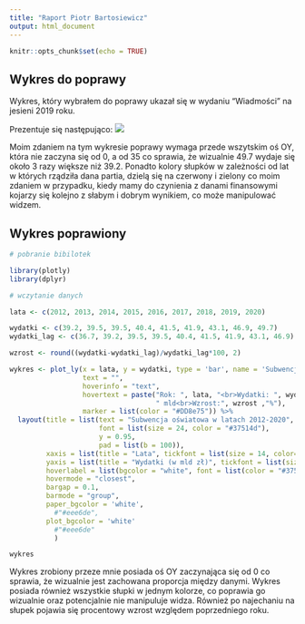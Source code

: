---
title: "Raport Piotr Bartosiewicz"
output: html_document
---

```{r setup, include=FALSE}
knitr::opts_chunk$set(echo = TRUE)
```

## Wykres do poprawy
Wykres, który wybrałem do poprawy ukazał się w wydaniu "Wiadmości" na jesieni 2019 roku. 

Prezentuje się następująco:
![](wykres_do_poprawy.png)

Moim zdaniem na tym wykresie poprawy wymaga przede wszytskim oś OY, która nie zaczyna się od 0, a od 35 co sprawia, że wizualnie 49.7 wydaje się około 3 razy większe niż 39.2. Ponadto kolory słupków w zależności od lat w których rządziła dana partia, dzielą się na czerwony i zielony co moim zdaniem w przypadku, kiedy mamy do czynienia z danami finansowymi kojarzy się kolejno z słabym i dobrym wynikiem, co może manipulować widzem.


## Wykres poprawiony

```{r cars, echo=FALSE, warning=FALSE, message=FALSE}
# pobranie bibilotek

library(plotly)
library(dplyr)

# wczytanie danych

lata <- c(2012, 2013, 2014, 2015, 2016, 2017, 2018, 2019, 2020)

wydatki <- c(39.2, 39.5, 39.5, 40.4, 41.5, 41.9, 43.1, 46.9, 49.7)
wydatki_lag <- c(36.7, 39.2, 39.5, 39.5, 40.4, 41.5, 41.9, 43.1, 46.9)

wzrost <- round((wydatki-wydatki_lag)/wydatki_lag*100, 2)
```
```{r pressure, echo=FALSE, warning=FALSE, message=FALSE}
wykres <- plot_ly(x = lata, y = wydatki, type = 'bar', name = 'Subwencja oświatowa w latach 2012-2020',
                  text = "",
                  hoverinfo = "text",
                  hovertext = paste("Rok: ", lata, "<br>Wydatki: ", wydatki,
                                    " mld<br>Wzrost:", wzrost ,"%"),
                  marker = list(color = "#DD8e75")) %>%
  layout(title = list(text = "Subwencja oświatowa w latach 2012-2020", 
                      font = list(size = 24, color = "#37514d"),
                      y = 0.95,
                      pad = list(b = 100)),
         xaxis = list(title = "Lata", tickfont = list(size = 14, color="#37514d"), titlefont = list(color="#37514d"), showgrid=TRUE,  tickangle = 45),
         yaxis = list(title = "Wydatki (w mld zł)", tickfont = list(size = 14, color="#37514d"), titlefont = list(color="#37514d"), showgrid=TRUE),
         hoverlabel = list(bgcolor = "white", font = list(color = "#37514d")),
         hovermode = "closest",
         bargap = 0.1,
         barmode = "group",
         paper_bgcolor = 'white',
           #"#eee6de", 
         plot_bgcolor = 'white'
           #"#eee6de"
           ) 

wykres
```

Wykres zrobiony przeze mnie posiada oś OY zaczynająca się od 0 co sprawia, że wizualnie jest zachowana proporcja między danymi. Wykres posiada również wszystkie słupki w jednym kolorze, co poprawia go wizualnie oraz potencjalnie nie manipuluje widza. 
Również po najechaniu na słupek pojawia się procentowy wzrost względem poprzedniego roku.